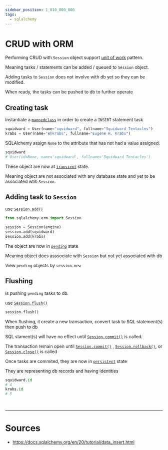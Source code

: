 ```yaml
---
sidebar_position: 1_010_000_000
tags:
  - sqlalchemy
---
```



# CRUD with ORM

Performing CRUD with `Session` object support [unit of work](https://docs.sqlalchemy.org/en/20/glossary.html#term-unit-of-work) pattern.

Meaning tasks / statements can be added / queued to `Session` object. 

Adding tasks to `Session` does not involve with db yet so they can be modified.

When ready, the tasks can be pushed to db to further operate

## Creating task

Instantiate a [`mappedclass`](https://docs.sqlalchemy.org/en/20/glossary.html#term-mapped) in order to create a `INSERT` statement task

```python title= showLineNumbers
squidward = User(name="squidward", fullname="Squidward Tentacles")
krabs = User(name="ehkrabs", fullname="Eugene H. Krabs")
```

<Admonition type="note" title="note"> 

SQLAlchemy assign `None` to the attribute that has not had a value assigned.
```python title= showLineNumbers
squidward
# User(id=None, name='squidward', fullname='Squidward Tentacles')
```

</Admonition>

These object are now at [`transient`](https://docs.sqlalchemy.org/en/20/glossary.html#term-transient) state. 

Meaning object are not associated with any database state and yet to be associated wtih `Session`.

## Adding task to `Session`

use [`Session.add()`](https://docs.sqlalchemy.org/en/20/orm/session_api.html#sqlalchemy.orm.Session.add)

```python title= showLineNumbers
from sqlalchemy.orm import Session

session = Session(engine)
session.add(squidward)
session.add(krabs)
```

The object are now in [`pending`](https://docs.sqlalchemy.org/en/20/glossary.html#term-pending) state

Meaning object <Color color="var(--secondary-font-color)">does</Color> asssociate with `Session` but not yet associated with db


<Admonition type="info`" title="info`"> 

View `pending` objects by `session.new`

</Admonition>

## Flushing

is pushing `pending` tasks to db.

use [`Session.flush()`](https://docs.sqlalchemy.org/en/20/orm/session_api.html#sqlalchemy.orm.Session.flush)

```python title= showLineNumbers
session.flush()
```

When flushing, it <Color color="var(--secondary-font-color)">create a new transaction</Color>, convert task to SQL statement(s) then push to db

SQL stament(s) will have no effect until [`Session.commit()`](https://docs.sqlalchemy.org/en/20/orm/session_api.html#sqlalchemy.orm.Session.commit) is called.

<Admonition type="note" title="note"> 

The transaction remain open until [`Session.commit()`](https://docs.sqlalchemy.org/en/20/orm/session_api.html#sqlalchemy.orm.Session.commit) , [`Session.rollback()`](https://docs.sqlalchemy.org/en/20/orm/session_api.html#sqlalchemy.orm.Session.rollback), or [`Session.close()`](https://docs.sqlalchemy.org/en/20/orm/session_api.html#sqlalchemy.orm.Session.close) is called

</Admonition>

Once tasks are commited, they are now in [`persistent`](https://docs.sqlalchemy.org/en/20/glossary.html#term-persistent) state

They are representing db records and having identities

```python title= showLineNumbers
squidward.id
# 4
krabs.id
# 5
```

<br/>

---

# Sources

- https://docs.sqlalchemy.org/en/20/tutorial/data_insert.html